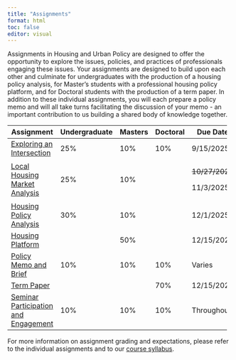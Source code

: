 ```yaml
---
title: "Assignments"
format: html
toc: false
editor: visual
---
```


Assignments in Housing and Urban Policy are designed to offer the opportunity to explore the issues, policies, and practices of professionals engaging these issues. Your assignments are designed to build upon each other and culminate for undergraduates with the production of a housing policy analysis, for Master's students with a professional housing policy platform, and for Doctoral students with the production of a term paper. In addition to these individual assignments, you will each prepare a policy memo and will all take turns facilitating the discussion of your memo - an important contribution to us building a shared body of knowledge together.

+--------------------------------------------------------------+---------------+-------------+-------------+----------------+
| Assignment                                                   | Undergraduate | Masters     | Doctoral    | Due Date       |
+==============================================================+===============+=============+=============+================+
| [Exploring an Intersection](01_intersection.qmd)             | 25%           | 10%         | 10%         | 9/15/2025      |
+--------------------------------------------------------------+---------------+-------------+-------------+----------------+
| [Local Housing Market Analysis](02_analysis.qmd)             | 25%           | 10%         |             | ~~10/27/2025~~ |
|                                                              |               |             |             |                |
|                                                              |               |             |             | 11/3/2025      |
+--------------------------------------------------------------+---------------+-------------+-------------+----------------+
| [Housing Policy Analysis](03_policy.qmd)                     | 30%           | 10%         |             | 12/1/2025      |
+--------------------------------------------------------------+---------------+-------------+-------------+----------------+
| [Housing Platform](04_proposal.qmd)                          |               | 50%         |             | 12/15/2025     |
+--------------------------------------------------------------+---------------+-------------+-------------+----------------+
| [Policy Memo and Brief](05_facilitation.qmd)                 | 10%           | 10%         | 10%         | Varies         |
+--------------------------------------------------------------+---------------+-------------+-------------+----------------+
| [Term Paper](06_term.qmd)                                    |               |             | 70%         | 12/15/2025     |
+--------------------------------------------------------------+---------------+-------------+-------------+----------------+
| [Seminar Participation and Engagement](07_participation.qmd) | 10%           | 10%         | 10%         | Throughout     |
+--------------------------------------------------------------+---------------+-------------+-------------+----------------+

For more information on assignment grading and expectations, please refer to the individual assignments and to our [course syllabus](../syllabus/#grading).
